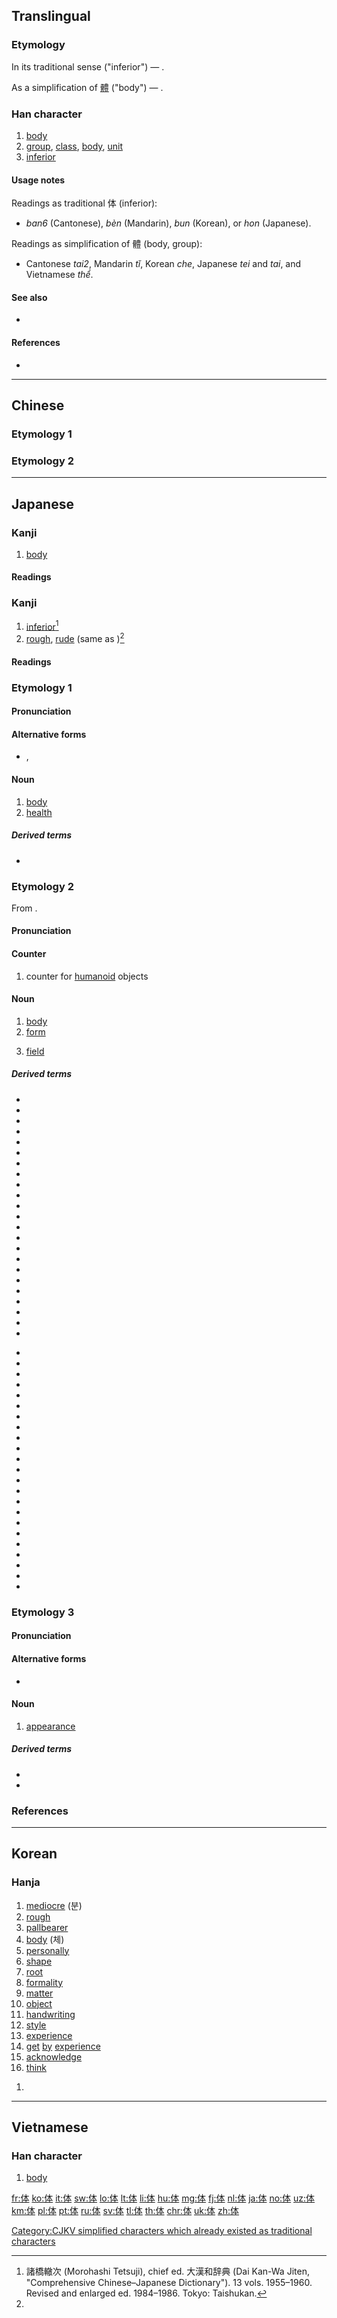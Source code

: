 {{character info/new}}
{{also|體}}
==Translingual==
{{ja-forms|[[体]]|[[体]]|[[體]]/[[体]]}}

===Etymology===
In its traditional sense ("inferior") — {{Han compound|人|本|c1=s|c2=p|alt1=亻|t1=person|ls=psc}}.

As a simplification of [[體]] ("body") — {{Han compound|人|本|alt1=亻|t1=person|t2=basis|ls=ic}}.

===Han character===
{{Han char|rn=9|rad=人|as=05|sn=7|four=25230|canj=ODM|ids=⿰亻本}}

# [[body]] {{qualifier|as simplification of 體}}
# [[group]], [[class]], [[body]], [[unit]] {{qualifier|as simplification of 體}}
# [[inferior]] {{qualifier|as traditional 体}}

====Usage notes====
Readings as traditional 体 (inferior):
* ''ban6'' (Cantonese), ''bèn'' (Mandarin), ''bun'' (Korean), or ''hon'' (Japanese).
Readings as simplification of 體 (body, group):
* Cantonese ''tai2'', Mandarin ''tǐ'', Korean ''che'', Japanese ''tei'' and ''tai'', and Vietnamese ''thể''.

====See also====
* {{l|mul|休}} <!-- Graphically similar -->

====References====
* {{Han ref|kx=0098.130|dkj=00509|dj=0208.030|hdz=10130.010|uh=4F53|ud=20307|bh=CA5E|bd=51806}}

----

==Chinese==

===Etymology 1===
{{zh-see|體}}

===Etymology 2===
{{zh-see|笨|v}}

----

==Japanese==
{{ja-kanji forms|体|體}}

===Kanji===
{{ja-kanji|grade=2|rs=人05|style=s|kyu=體}}

# [[body]]

====Readings====
{{ja-readings
|goon=[[たい]] (tai)
|kanon=[[てい]] (tei)
|kun=[[からだ]] (karada)
}}

===Kanji===
{{ja-kanji|grade=9|rs=人05}}

# [[inferior]]<ref name="dkj1">諸橋轍次 (Morohashi Tetsuji), chief ed. 大漢和辞典 (Dai Kan-Wa Jiten, "Comprehensive Chinese–Japanese Dictionary"). 13 vols. 1955–1960. Revised and enlarged ed. 1984–1986. Tokyo: Taishukan.</ref><!--おとる-->
# [[rough]], [[rude]] (same as {{m|ja|笨}})<ref name="dkj1"/><!--あらい-->

====Readings====
{{ja-readings
|goon=[[ぼん]] (bon)
|kanon=[[ほん]] (hon)
}}

===Etymology 1===
{{rfe|lang=ja}}
{{ja-kanjitab|からだ|yomi=k}}

====Pronunciation====
{{ja-pron|yomi=k|からだ|acc=0|acc_ref=DJR,NHK}}

====Alternative forms====
* {{ja-l|躯}}, {{ja-l|身体}}

====Noun====
{{ja-noun|からだ}}

# [[body]]
# [[health]]

=====Derived terms=====
* {{ja-r|体付き|からだつき}}

===Etymology 2===
{{ja-kanjitab|たい|yomi=o}}
From {{etyl|ltc|ja|sort=たい}} {{m|zh|體|tr=thej<sup>X</sup>||body}}.

====Pronunciation====
{{ja-pron|yomi=goon|たい|acc=1|acc_ref=DJR,NHK}}

====Counter====
{{ja-pos|counter|たい}}

# counter for [[humanoid]] objects

====Noun====
{{ja-noun|たい}}

# [[body]]
# [[form]]
# {{lb|ja|algebra|sort=たい}} [[field]] {{gloss|commutative ring with invertible nonzero elements}}

=====Derived terms=====
{{der-top}}
* {{ja-r|ガラス体|ガラスたい|[[vitreous body]]}}
* {{ja-r|字体|じたい}}
* {{ja-r|硝子体|しょうしたい|[[vitreous body]]}}
* {{ja-r|身体|しんたい}}
* {{ja-r|体位|たい.い}}
* {{ja-r|体育|たい.いく}}
* {{ja-r|体液|たいえき}}
* {{ja-r|体温|たいおん}}
* {{ja-r|体外|たいがい}}
* {{ja-r|体格|たいかく}}
* {{ja-r|体感|たいかん}}
* {{ja-r|体技|たいぎ}}
* {{ja-r|体協|たいきょう}}
* {{ja-r|体躯|たいく}}
* {{ja-r|体腔|たいくう}}
* {{ja-r|体刑|たいけい}}
* {{ja-r|体型|たいけい}}
* {{ja-r|体形|たいけい}}
* {{ja-r|体系|たいけい}}
* {{ja-r|体験|たいけん}}
* {{ja-r|体現|たいげん}}
* {{ja-r|体言|たいげん}}
* {{ja-r|体質|たいしつ}}
{{der-mid}}
* {{ja-r|体重|たいじゅう}}
* {{ja-r|体臭|たいしゅつ}}
* {{ja-r|体術|たいじゅつ|[[taijutsu]]}}
* {{ja-r|体制|たいせい}}
* {{ja-r|体勢|たいせい}}
* {{ja-r|体積|たいせき}}
* {{ja-r|体操|たいそう}}
* {{ja-r|体中|たいちゅう}}
* {{ja-r|体調|たいちょう}}
* {{ja-r|体長|たいちょう}}
* {{ja-r|体得|たいとく}}
* {{ja-r|体内|たいない}}
* {{ja-r|体認|たいにん}}
* {{ja-r|体熱|たいねつ}}
* {{ja-r|体罰|たいばつ}}
* {{ja-r|体貌|たいぼつ}}
* {{ja-r|体面|たいめん}}
* {{ja-r|体毛|たいもう}}
* {{ja-r|体様|たいよう}}
* {{ja-r|体要|たいよう}}
* {{ja-r|体量|たいりょう}}
* {{ja-r|体力|たいりょく}}
* {{ja-r|扁桃体|へんとうたい|[[amygdala]]}}
{{der-bottom}}

===Etymology 3===
{{ja-kanjitab|てい|yomi=o}}

====Pronunciation====
{{ja-pron|yomi=kanon|てい|acc=1|acc_ref=DJR,NHK}}

====Alternative forms====
* {{ja-l|態}}

====Noun====
{{ja-noun|てい}}

# [[appearance]]

=====Derived terms=====
* {{ja-r|体裁|ていさい}}
* {{ja-r|体良く|ていよく}}

===References===
<references/>

----

==Korean==

===Hanja===
{{ko-hanja|hangeul=[[분]], [[체]]|rv=bun, che|mr=pun, ch'e|y=pun, chey|eumhun=[[용렬하다]], [[몸]]|ehrv=yongnyeolhada, mom|ehmr=yongnyŏrhada, mom|ehy=yonglyelhada, mom}}
# [[mediocre]] (분)
# [[rough]]
# [[pallbearer]]
# [[body]] (체)
# [[personally]]
# [[shape]]
# [[root]]
# [[formality]]
# [[matter]]
# [[object]]
# [[handwriting]]
# [[style]]
# [[experience]]
# [[get]] [[by]] [[experience]]
# [[acknowledge]]
# [[think]]

# {{defn|lang=ko|sort=人05}}

----

==Vietnamese==

===Han character===
{{vi-hantu|thể|rs=人05}}

# [[body]]

[[Category:CJKV simplified characters which already existed as traditional characters]]

[[fr:体]]
[[ko:体]]
[[it:体]]
[[sw:体]]
[[lo:体]]
[[lt:体]]
[[li:体]]
[[hu:体]]
[[mg:体]]
[[fj:体]]
[[nl:体]]
[[ja:体]]
[[no:体]]
[[uz:体]]
[[km:体]]
[[pl:体]]
[[pt:体]]
[[ru:体]]
[[sv:体]]
[[tl:体]]
[[th:体]]
[[chr:体]]
[[uk:体]]
[[zh:体]]